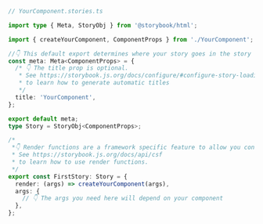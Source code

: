 ```ts
// YourComponent.stories.ts

import type { Meta, StoryObj } from '@storybook/html';

import { createYourComponent, ComponentProps } from './YourComponent';

//👇 This default export determines where your story goes in the story list
const meta: Meta<ComponentProps> = {
  /* 👇 The title prop is optional.
   * See https://storybook.js.org/docs/configure/#configure-story-loading
   * to learn how to generate automatic titles
   */
  title: 'YourComponent',
};

export default meta;
type Story = StoryObj<ComponentProps>;

/*
 *👇 Render functions are a framework specific feature to allow you control on how the component renders.
 * See https://storybook.js.org/docs/api/csf
 * to learn how to use render functions.
 */
export const FirstStory: Story = {
  render: (args) => createYourComponent(args),
  args: {
    // 👇 The args you need here will depend on your component
  },
};
```
